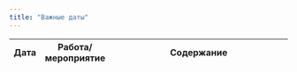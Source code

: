 ```yaml
---
title: "Важные даты"
---
```


Дата | Работа/мероприятие  | Содержание
-------- | -------- | --------------------------------------------------------